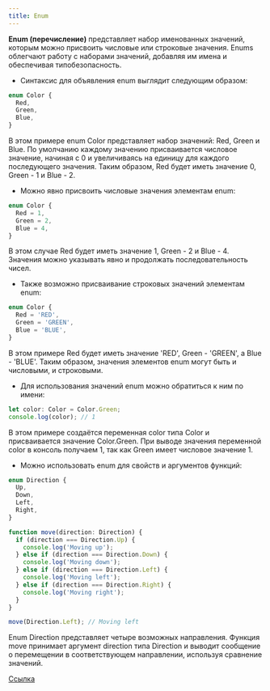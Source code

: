 ```yaml
---
title: Enum
---
```


**Enum (перечисление)** представляет набор именованных значений, которым можно присвоить числовые или строковые значения. Enums облегчают работу с наборами значений, добавляя им имена и обеспечивая типобезопасность.

- Синтаксис для объявления enum  выглядит следующим образом:

```typescript
enum Color {
  Red,
  Green,
  Blue,
}
```
В этом примере enum Color представляет набор значений: Red, Green и Blue. По умолчанию каждому значению присваивается числовое значение, начиная с 0 и увеличиваясь на единицу для каждого последующего значения. Таким образом, Red будет иметь значение 0, Green - 1 и Blue - 2.

- Можно явно присвоить числовые значения элементам enum:

```typescript
enum Color {
  Red = 1,
  Green = 2,
  Blue = 4,
}
```
В этом случае Red будет иметь значение 1, Green - 2 и Blue - 4. Значения можно указывать явно и продолжать последовательность чисел.

- Также возможно присваивание строковых значений элементам enum:

```typescript
enum Color {
  Red = 'RED',
  Green = 'GREEN',
  Blue = 'BLUE',
}
```
В этом примере Red будет иметь значение 'RED', Green - 'GREEN', а Blue - 'BLUE'. Таким образом, значения элементов enum могут быть и числовыми, и строковыми.

- Для использования значений enum можно обратиться к ним по имени:

```typescript
let color: Color = Color.Green;
console.log(color); // 1
```
В этом примере создаётся переменная color типа Color и присваивается значение Color.Green. При выводе значения переменной color в консоль получаем 1, так как Green имеет числовое значение 1.

- Можно использовать enum для свойств и аргументов функций:

```typescript
enum Direction {
  Up,
  Down,
  Left,
  Right,
}

function move(direction: Direction) {
  if (direction === Direction.Up) {
    console.log('Moving up');
  } else if (direction === Direction.Down) {
    console.log('Moving down');
  } else if (direction === Direction.Left) {
    console.log('Moving left');
  } else if (direction === Direction.Right) {
    console.log('Moving right');
  }
}

move(Direction.Left); // Moving left
```
Enum Direction представляет четыре возможных направления. Функция move принимает аргумент direction типа Direction и выводит сообщение о перемещении в соответствующем направлении, используя сравнение значений.

[Ссылка](https://metanit.com/web/typescript/2.11.php)